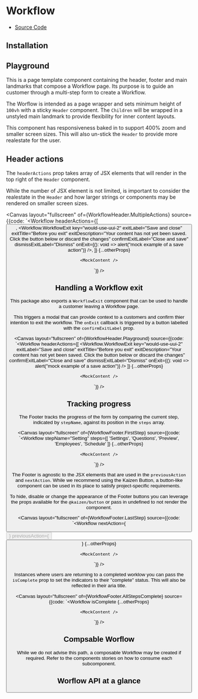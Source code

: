 
<Meta title="Pages/Workflow" />

# Workflow

<ul className="!list-none !p-0 flex gap-4 items-center mb-8">
  <li className="!mt-0 !text-paragraph">
    <a
      href="https://github.com/cultureamp/kaizen-design-system/tree/main/packages/components/src/Workflow"
      target="_blank"
      rel="noopener noreferrer nofollow"
    >Source Code</a>
  </li>
</ul>

<KaioNotification />

<div>
  <h2 id="installation">Installation</h2>
  <Source code="yarn add @kaizen/components" language="tsx" />
  <Source code='import { Workflow } from "@kaizen/components"' language="tsx" />
</div>

## Playground

This is a page template component containing the header, footer and main landmarks that compose a Workflow page. Its purpose is to guide an customer through a multi-step form to create a Workflow.

The Worflow is intended as a page wrapper and sets minimum height of `100vh` with a sticky `Header` component. The `Children` will be wrapped in a unstyled main landmark to provide flexibility for inner content layouts.

This component has responsiveness baked in to support 400% zoom and smaller screen sizes. This will also un-stick the `Header` to provide more realestate for the user.

<Canvas layout="fullscreen" of={Workflow.Playground} />

## Header actions

The `headerActions` prop  takes array of JSX elements that will render in the top right of the `Header` component.

While the number of JSX element is not limited, is important to consider the realestate in the `Header` and how larger strings or components may be rendered on smaller screen sizes.

<Canvas
  layout="fullscreen"
  of={WorkflowHeader.MultipleActions} 
  source={{code: `<Workflow
    headerActions={[
      <Button
        key="would-use-uui-1"
        label="Preview"
        icon={VisibleIcon}
        secondary
        iconPosition="start"
      />,
      <Workflow.WorkflowExit
        key="would-use-uui-2"
        exitLabel="Save and close"
        exitTitle="Before you exit"
        exitDescription="Your content has not yet been saved. Click the button below or discard the changes"
        confirmExitLabel="Close and save"
        dismissExitLabel="Dismiss"
        onExit={(): void => alert("mock example of a save action")}
      />,
    ]}
    {...otherProps}
  >
    <MockContent />
  </Workflow>`}} 
/>


## Handling a Workflow exit

This package also exports a `WorkflowExit` component that can be  used to handle a customer leaving a Workflow page.

This triggers a modal that can provide context to a customers and confirm thier intention to exit the workflow. The `onExit` callback is triggered by a button labelled with the `confirmExitLabel` prop.

<Canvas
  layout="fullscreen"
  of={WorkflowHeader.Playground}
  source={{code: `<Workflow
  headerActions={[
    <Workflow.WorkflowExit
      key="would-use-uui-2"
      exitLabel="Save and close"
      exitTitle="Before you exit"
      exitDescription="Your content has not yet been saved. Click the button below or discard the changes"
      confirmExitLabel="Close and save"
      dismissExitLabel="Dismiss"
      onExit={(): void => alert("mock example of a save action")}
    />
    ]}
    {...otherProps}
  >
    <MockContent />
  </Workflow>`}} 
/>

## Tracking progress

The Footer tracks the progress of the form by comparing the current step, indicated by `stepName`, against its position in the `steps` array.

<Canvas
  layout="fullscreen"
  of={WorkflowFooter.FirstStep}
  source={{code: `<Workflow
    stepName="Setting"
    steps={[
      'Settings',
      'Questions',
      'Preview',
      'Employees',
      'Schedule'
    ]}
    {...otherProps}
  >
    <MockContent />
  </Workflow>`}} 
/>

The Footer is agnostic to the JSX elements that are used in the `previousAction` and `nextAction`. While we recommend using the Kaizen Button, a button-like component can be used in its place to satisfy project-specific requirements.


To hide, disable or change the appearance of the Footer buttons you can leverage the props available for the `@kaizen/button` or pass in undefined to not render the component.

<Canvas
  layout="fullscreen"
  of={WorkflowFooter.LastStep}
  source={{code: `<Workflow
    nextAction={<Button disabled label="Finish" primary reversed/>}
    previousAction={<Button label="Back" reversed/>}
    {...otherProps}
  >
    <MockContent />
  </Workflow>`}} 
/>

Instances where users are returning to a completed worklow you can pass the `isComplete` prop to set the indicators to their "complete" status. This will also be reflected in their aria title.

<Canvas
  layout="fullscreen"
  of={WorkflowFooter.AllStepsComplete}
  source={{code: `<Workflow
    isComplete
    {...otherProps}
  >
    <MockContent />
  </Workflow>`}} 
/>

## Compsable Worflow

While we do not advise this path, a composable Workflow may be created if required. Refer to the components stories on how to consume each subcomponent.

<Canvas layout="fullscreen" of={Workflow.ComposableWorkflow} />

## Worflow API at a glance

<ArgTypes of={Workflow.Playground} />

